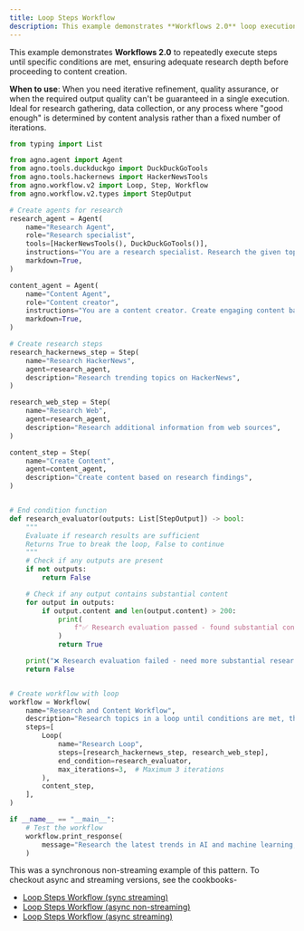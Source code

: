 ```yaml
---
title: Loop Steps Workflow
description: This example demonstrates **Workflows 2.0** loop execution for quality-driven iterative processes.
---
```


This example demonstrates **Workflows 2.0** to repeatedly execute steps until specific conditions are met,
ensuring adequate research depth before proceeding to content creation.

**When to use**: When you need iterative refinement, quality assurance, or when the 
required output quality can't be guaranteed in a single execution. Ideal for research 
gathering, data collection, or any process where "good enough" is determined by content 
analysis rather than a fixed number of iterations.

```python loop_steps_workflow.py
from typing import List

from agno.agent import Agent
from agno.tools.duckduckgo import DuckDuckGoTools
from agno.tools.hackernews import HackerNewsTools
from agno.workflow.v2 import Loop, Step, Workflow
from agno.workflow.v2.types import StepOutput

# Create agents for research
research_agent = Agent(
    name="Research Agent",
    role="Research specialist",
    tools=[HackerNewsTools(), DuckDuckGoTools()],
    instructions="You are a research specialist. Research the given topic thoroughly.",
    markdown=True,
)

content_agent = Agent(
    name="Content Agent",
    role="Content creator",
    instructions="You are a content creator. Create engaging content based on research.",
    markdown=True,
)

# Create research steps
research_hackernews_step = Step(
    name="Research HackerNews",
    agent=research_agent,
    description="Research trending topics on HackerNews",
)

research_web_step = Step(
    name="Research Web",
    agent=research_agent,
    description="Research additional information from web sources",
)

content_step = Step(
    name="Create Content",
    agent=content_agent,
    description="Create content based on research findings",
)


# End condition function
def research_evaluator(outputs: List[StepOutput]) -> bool:
    """
    Evaluate if research results are sufficient
    Returns True to break the loop, False to continue
    """
    # Check if any outputs are present
    if not outputs:
        return False

    # Check if any output contains substantial content
    for output in outputs:
        if output.content and len(output.content) > 200:
            print(
                f"✅ Research evaluation passed - found substantial content ({len(output.content)} chars)"
            )
            return True

    print("❌ Research evaluation failed - need more substantial research")
    return False


# Create workflow with loop
workflow = Workflow(
    name="Research and Content Workflow",
    description="Research topics in a loop until conditions are met, then create content",
    steps=[
        Loop(
            name="Research Loop",
            steps=[research_hackernews_step, research_web_step],
            end_condition=research_evaluator,
            max_iterations=3,  # Maximum 3 iterations
        ),
        content_step,
    ],
)

if __name__ == "__main__":
    # Test the workflow
    workflow.print_response(
        message="Research the latest trends in AI and machine learning, then create a summary",
    )
```

This was a synchronous non-streaming example of this pattern. To checkout async and streaming versions, see the cookbooks-
- [Loop Steps Workflow (sync streaming)](https://github.com/agno-agi/agno/tree/main/cookbook/workflows_2/sync/03_workflows_loop_execution/loop_steps_workflow_stream.py)
- [Loop Steps Workflow (async non-streaming)](https://github.com/agno-agi/agno/tree/main/cookbook/workflows_2/async/03_workflows_loop_execution/loop_steps_workflow.py)
- [Loop Steps Workflow (async streaming)](https://github.com/agno-agi/agno/tree/main/cookbook/workflows_2/async/03_workflows_loop_execution/loop_steps_workflow_stream.py)